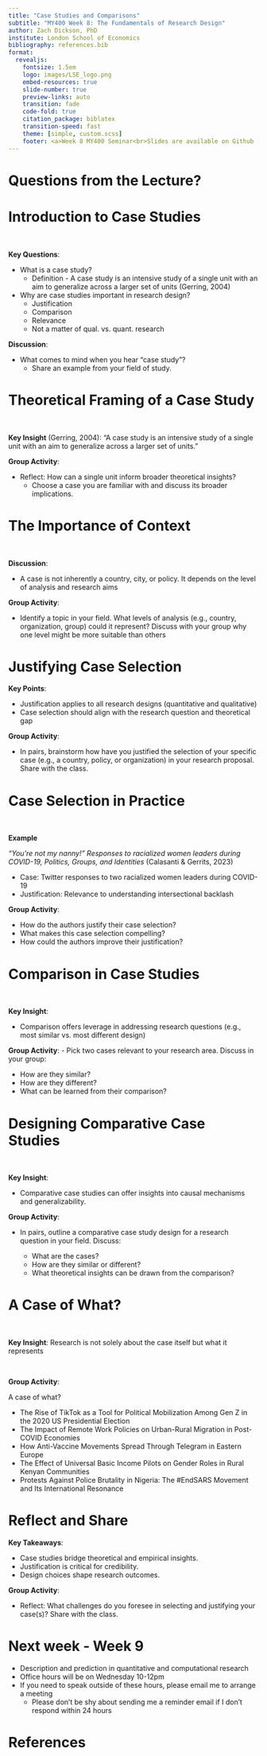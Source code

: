 ```yaml
---
title: "Case Studies and Comparisons"
subtitle: "MY400 Week 8: The Fundamentals of Research Design"
author: Zach Dickson, PhD 
institute: London School of Economics
bibliography: references.bib
format:
  revealjs: 
    fontsize: 1.5em
    logo: images/LSE_logo.png
    embed-resources: true
    slide-number: true
    preview-links: auto
    transition: fade
    code-fold: true
    citation_package: biblatex
    transition-speed: fast
    theme: [simple, custom.scss]
    footer: <a>Week 8 MY400 Seminar<br>Slides are available on Github ([z-dickson/MY400](https://github.com/z-dickson/MY400))</a>
---
```



# Questions from the Lecture?






# Introduction to Case Studies

<br>

**Key Questions**:

- What is a case study?
  - Definition - A case study is an intensive study of a single unit with an aim to generalize across a larger set of units (Gerring, 2004)

- Why are case studies important in research design?
  - Justification
  - Comparison
  - Relevance 
  - Not a matter of qual. vs. quant. research 

**Discussion**:

- What comes to mind when you hear "case study"? 
  - Share an example from your field of study.



# Theoretical Framing of a Case Study

<br>


**Key Insight** (Gerring, 2004):
"A case study is an intensive study of a single unit with an aim to generalize across a larger set of units."



**Group Activity**:

- Reflect: How can a single unit inform broader theoretical insights? 
  - Choose a case you are familiar with and discuss its broader implications.


# The Importance of Context

<br>

**Discussion**:

- A case is not inherently a country, city, or policy. It depends on the level of analysis and research aims

**Group Activity**:

- Identify a topic in your field. What levels of analysis (e.g., country, organization, group) could it represent? Discuss with your group why one level might be more suitable than others


# Justifying Case Selection



**Key Points**:

- Justification applies to all research designs (quantitative and qualitative)
- Case selection should align with the research question and theoretical gap

**Group Activity**:

- In pairs, brainstorm how have you justified the selection of your specific case (e.g., a country, policy, or organization) in your research proposal. Share with the class.





# Case Selection in Practice

<br>

**Example** 

*“You’re not my nanny!” Responses to racialized women leaders during COVID-19, Politics, Groups, and Identities* (Calasanti & Gerrits, 2023)


- Case: Twitter responses to two racialized women leaders during COVID-19
- Justification: Relevance to understanding intersectional backlash

**Group Activity**:

- How do the authors justify their case selection?
- What makes this case selection compelling? 
- How could the authors improve their justification?



# Comparison in Case Studies

<br>

**Key Insight**:

- Comparison offers leverage in addressing research questions (e.g., most similar vs. most different design)

**Group Activity**:
- Pick two cases relevant to your research area. Discuss in your group:

  - How are they similar?
  - How are they different?
  - What can be learned from their comparison?






# Designing Comparative Case Studies

<br>

**Key Insight**:

- Comparative case studies can offer insights into causal mechanisms and generalizability.

**Group Activity**:

- In pairs, outline a comparative case study design for a research question in your field. Discuss:

  - What are the cases?
  - How are they similar or different?
  - What theoretical insights can be drawn from the comparison?



# A Case of What? 

<br>

**Key Insight**: Research is not solely about the case itself but what it represents

<br>

**Group Activity**:

A case of what?

- The Rise of TikTok as a Tool for Political Mobilization Among Gen Z in the 2020 US Presidential Election
- The Impact of Remote Work Policies on Urban-Rural Migration in Post-COVID Economies
- How Anti-Vaccine Movements Spread Through Telegram in Eastern Europe
- The Effect of Universal Basic Income Pilots on Gender Roles in Rural Kenyan Communities
- Protests Against Police Brutality in Nigeria: The #EndSARS Movement and Its International Resonance




# Reflect and Share

**Key Takeaways**:

- Case studies bridge theoretical and empirical insights.
- Justification is critical for credibility.
- Design choices shape research outcomes.

**Group Activity**:

- Reflect: What challenges do you foresee in selecting and justifying your case(s)? Share with the class.



# Next week - Week 9

- Description and prediction in quantitative and computational research
- Office hours will be on Wednesday 10-12pm
- If you need to speak outside of these hours, please email me to arrange a meeting
  - Please don't be shy about sending me a reminder email if I don't respond within 24 hours





# References

<div id="refs"></div>


